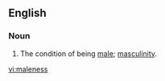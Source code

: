 ==English==

===Noun===
{{en-noun|-}}

# The condition of being [[male]]; [[masculinity]].

[[vi:maleness]]